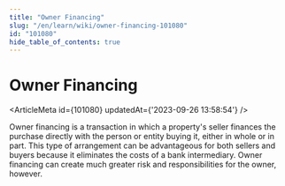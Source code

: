 ```yaml
---
title: "Owner Financing"
slug: "/en/learn/wiki/owner-financing-101080"
id: "101080"
hide_table_of_contents: true
---
```



# Owner Financing

<ArticleMeta id={101080} updatedAt={'2023-09-26 13:58:54'} />
<div className='border-solid border-b border-t-0 my-4 border-[var(--ifm-color-gray-300)]' />

Owner financing is a transaction in which a property's seller finances the purchase directly with the person or entity buying it, either in whole or in part. This type of arrangement can be advantageous for both sellers and buyers because it eliminates the costs of a bank intermediary. Owner financing can create much greater risk and responsibilities for the owner, however.

